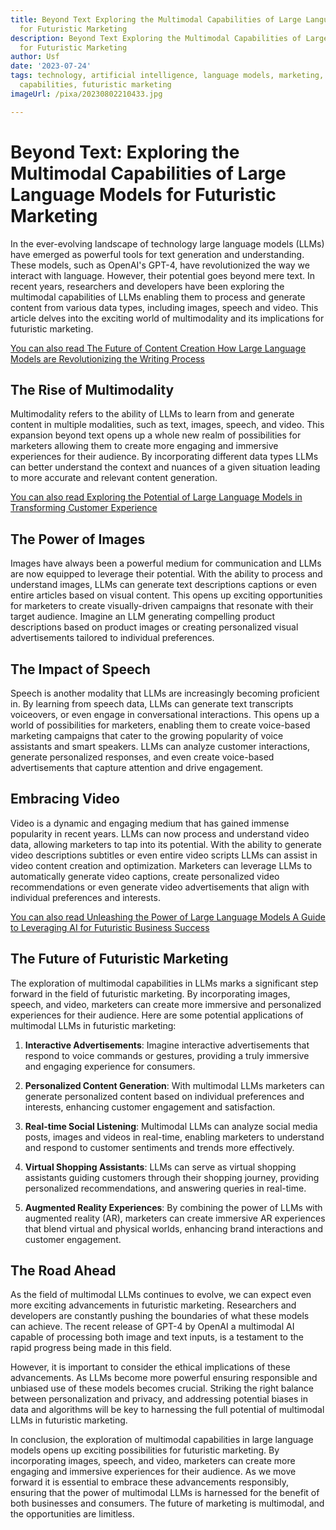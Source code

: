 ```yaml
---
title: Beyond Text Exploring the Multimodal Capabilities of Large Language Models
  for Futuristic Marketing
description: Beyond Text Exploring the Multimodal Capabilities of Large Language Models
  for Futuristic Marketing
author: Usf
date: '2023-07-24'
tags: technology, artificial intelligence, language models, marketing, multimodal
  capabilities, futuristic marketing
imageUrl: /pixa/20230802210433.jpg

---
```

# Beyond Text: Exploring the Multimodal Capabilities of Large Language Models  for Futuristic Marketing

In the ever-evolving landscape of technology  large language models (LLMs)  have emerged as powerful tools for text generation and understanding. These models, such as OpenAI's GPT-4, have revolutionized the way we interact with language. However, their  potential goes beyond mere text. In recent years, researchers and developers  have been exploring the multimodal capabilities  of LLMs enabling them to  process and generate content from various data types, including images, speech and video.  This article delves into the  exciting world of multimodality and its implications for futuristic marketing.

[You can also read The Future of  Content Creation  How Large Language  Models are Revolutionizing the Writing Process](The%20Future%20of%20Content%20Creation%20How%20Large%20Language%20Models%20are%20Revolutionizing%20the%20Writing%20Process)


## The  Rise of Multimodality

Multimodality refers to the ability of LLMs to  learn  from and generate  content in multiple modalities, such as text,  images, speech, and video. This expansion beyond text  opens up a whole new realm of possibilities for marketers allowing them to create more engaging and immersive experiences  for their audience. By incorporating different data types LLMs can better understand the  context and nuances of a given situation leading  to more accurate and relevant content generation.

[You can also read  Exploring the  Potential of Large Language Models in Transforming Customer Experience](Exploring%20the%20Potential%20of%20Large%20Language%20Models%20in%20Transforming%20Customer%20Experience)


##  The Power of Images

Images have  always been a powerful medium for communication  and LLMs are now equipped to leverage their potential. With the ability to process and understand images, LLMs can generate text descriptions captions or even entire  articles based on visual content. This opens up exciting opportunities for marketers  to create visually-driven campaigns that resonate with their target audience. Imagine an  LLM generating compelling product descriptions based on product images or creating personalized  visual advertisements tailored to  individual preferences.

## The Impact of Speech

Speech is another modality that LLMs are increasingly becoming proficient in. By  learning from speech data, LLMs can generate text transcripts voiceovers, or even engage in conversational interactions. This opens up a world of possibilities for marketers, enabling them to create voice-based marketing campaigns that cater to the growing popularity  of voice assistants and smart speakers. LLMs can analyze customer interactions,  generate personalized responses, and even create voice-based advertisements that capture attention  and  drive engagement.

## Embracing Video

Video is a  dynamic and engaging medium that has gained immense  popularity in recent years.  LLMs can  now process and understand video data, allowing marketers to tap into its potential. With the ability to generate video descriptions subtitles or even entire video scripts LLMs can  assist in video content creation and optimization.  Marketers can  leverage LLMs to automatically generate video captions,  create personalized video recommendations or even generate video advertisements that align with individual preferences and interests.

[You can also read Unleashing the Power  of Large Language  Models A Guide to Leveraging AI  for Futuristic Business Success](Unleashing%20the%20Power%20of%20Large%20Language%20Models%20A%20Guide%20to%20Leveraging%20AI%20for%20Futuristic%20Business%20Success)


## The Future of Futuristic Marketing

The exploration of multimodal capabilities in LLMs marks a significant  step  forward in  the field of futuristic marketing. By incorporating images, speech, and video, marketers can create more immersive and personalized experiences for  their audience. Here  are some potential applications of multimodal LLMs in futuristic marketing:

1. **Interactive Advertisements**: Imagine interactive advertisements that respond  to voice commands  or gestures, providing a truly immersive and engaging  experience for consumers.

2. **Personalized Content Generation**: With  multimodal LLMs marketers can  generate personalized content based on individual preferences and  interests, enhancing customer engagement and  satisfaction.

3. **Real-time  Social Listening**: Multimodal LLMs can analyze social media posts, images and videos in real-time, enabling marketers to understand and respond to customer sentiments and trends more effectively.

4. **Virtual Shopping Assistants**: LLMs can serve as virtual shopping assistants guiding customers through their shopping journey,  providing  personalized recommendations, and answering queries in  real-time.

5. **Augmented Reality  Experiences**: By combining the power of LLMs with augmented reality (AR), marketers can create immersive AR  experiences that blend virtual and physical worlds, enhancing brand interactions and customer engagement.

## The Road Ahead

As the field of multimodal LLMs continues to evolve, we can expect even more exciting advancements in futuristic marketing. Researchers  and developers are constantly pushing  the boundaries  of what these models can achieve. The recent release of GPT-4 by OpenAI a multimodal AI capable of processing both image and text inputs,  is a testament to  the rapid progress being made in this field.

However, it is important to consider the  ethical implications of these advancements. As LLMs become more powerful ensuring  responsible and unbiased use of these models becomes crucial. Striking the right balance between personalization and privacy, and addressing potential biases in data and algorithms  will be key to harnessing the full  potential of multimodal LLMs  in futuristic  marketing.

In conclusion, the exploration of multimodal capabilities in large language models opens up exciting possibilities for  futuristic marketing. By incorporating images, speech, and video, marketers can  create more engaging and immersive experiences for their  audience. As we move forward  it is essential to embrace these advancements responsibly, ensuring  that the power  of multimodal LLMs is harnessed for  the benefit of both businesses and consumers. The future of marketing is multimodal, and the opportunities are limitless.